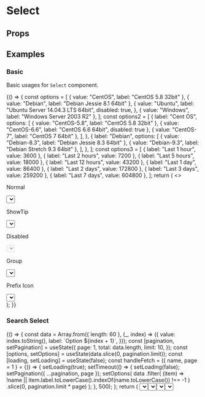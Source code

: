 <!-- @format -->


<Meta title="Components/Select" component={Select} />

# Select

## Props

<Props of={Select} />

## Examples

### Basic

Basic usages for `Select` component.

<Preview>
  <Story name="select">
    {() => {
      const options = [
        { value: "CentOS", label: "CentOS 5.8 32bit" },
        { value: "Debian", label: "Debian Jessie 8.1 64bit" },
        {
          value: "Ubuntu",
          label: "Ubuntu Server 14.04.3 LTS 64bit",
          disabled: true,
        },
        { value: "Windows", label: "Windows Server 2003 R2" },
      ];
      const options2 = [
        {
          label: "Cent OS",
          options: [
            { value: "CentOS-5.8", label: "CentOS 5.8 32bit" },
            { value: "CentOS-6.6", label: "CentOS 6.6 64bit", disabled: true },
            { value: "CentOS-7", label: "CentOS 7 64bit" },
          ],
        },
        {
          label: "Debian",
          options: [
            { value: "Debian-8.3", label: "Debian Jessie 8.3 64bit" },
            { value: "Debian-9.3", label: "Debian Stretch 9.3 64bit" },
          ],
        },
      ];
      const options3 = [
        { label: "Last 1 hour", value: 3600 },
        { label: "Last 2 hours", value: 7200 },
        { label: "Last 5 hours", value: 18000 },
        { label: "Last 12 hours", value: 43200 },
        { label: "Last 1 day", value: 86400 },
        { label: "Last 2 days", value: 172800 },
        { label: "Last 3 days", value: 259200 },
        { label: "Last 7 days", value: 604800 },
      ];
      return (
        <>
          <div>
            <p>Normal</p>
            <Select name="select" options={options3} value={43200} />
          </div>
          <div>
            <p>ShowTip</p>
            <Select name="select" options={options3} showTip={true} />
          </div>
          <div style={{ marginTop: "10px" }}>
            <p>Disabled</p>
            <Select name="select" disabled options={options} />
          </div>
          <div style={{ marginTop: "10px" }}>
            <p>Group</p>
            <Select options={options2} name="select" defaultValue="CentOS-7" />
          </div>
          <div style={{ marginTop: "10px" }}>
            <p>Prefix Icon</p>
            <Select
              prefixIcon={<Icon name="cluster" />}
              options={options}
              name="select"
              defaultValue="CentOS"
            />
          </div>
        </>
      );
    }}
  </Story>
</Preview>

### Search Select

<Preview>
  <Story name="select-search">
    {() => {
      const data = Array.from({ length: 60 }, (_, index) => ({
        value: index.toString(),
        label: `Option ${index + 1}`,
      }));
      const [pagination, setPagination] = useState({
        page: 1,
        total: data.length,
        limit: 10,
      });
      const [options, setOptions] = useState(data.slice(0, pagination.limit));
      const [loading, setLoading] = useState(false);
      const handleFetch = ({ name, page = 1 } = {}) => {
        setLoading(true);
        setTimeout(() => {
          setLoading(false);
          setPagination({ ...pagination, page });
          setOptions(
            data
              .filter(
                (item) =>
                  !name ||
                  item.label.toLowerCase().indexOf(name.toLowerCase()) !== -1
              )
              .slice(0, pagination.limit * page)
          );
        }, 500);
      };
      return (
        <Select
          searchable
          name="select-search"
          options={options}
          pagination={pagination}
          onFetch={handleFetch}
          isLoading={loading}
          clearable
        />
      );
    }}
  </Story>
</Preview>

### Multi Select

<Preview>
  <Story name="select-multi">
    {() => {
      const options = [
        { value: "CentOS", label: "CentOS 5.8 32bit" },
        { value: "Debian", label: "Debian Jessie 8.1 64bit" },
        {
          value: "Ubuntu",
          label: "Ubuntu Server 14.04.3 LTS 64bit",
          disabled: true,
        },
        { value: "Windows", label: "Windows Server 2003 R2" },
      ];
      return <Select multi name="select-multi" options={options} showTip/>;
    }}
  </Story>
</Preview>

### Multi Search Select

<Preview>
  <Story name="select-multi-searchable">
    {() => {
      const options = [
        { value: "CentOS", label: "CentOS 5.8 32bit" },
        { value: "Debian", label: "Debian Jessie 8.1 64bit" },
        {
          value: "Ubuntu",
          label: "Ubuntu Server 14.04.3 LTS 64bit",
          disabled: true,
        },
        { value: "Windows", label: "Windows Server 2003 R2" },
      ];
      return <Select multi searchable name="select-multi" options={options} />;
    }}
  </Story>
</Preview>

### Custom Select Render Add Support ShowTip

<Preview>
  <Story name="select-render">
    {() => {
      const options = [
        { value: "CentOS", label: "CentOS 5.8 32bit" },
        { value: "Debian", label: "Debian Jessie 8.1 64bit" },
        {
          value: "Ubuntu",
          label: "Ubuntu Server 14.04.3 LTS 64bit",
          disabled: true,
        },
        { value: "Windows", label: "Windows Server 2003 R2" },
      ];
      const optionRenderer = (option) => (
        <span className="option-with-icon">
          <Icon
            name="cluster"
            style={{ marginRight: 6, verticalAlign: "middle" }}
            type="light"
          />
          <span>{option.label}</span>
        </span>
      );
      const valueRenderer = (option) => (
        <span className="option-with-icon">
          <Icon
            name="cluster"
            style={{ marginRight: 6, verticalAlign: "middle" }}
          />
          <span>{option.label}</span>
        </span>
      );
      return (
        <Select
          name="select-render"
          optionRenderer={optionRenderer}
          valueRenderer={valueRenderer}
          options={options}
          showTip={true}
        />
      );
    }}
  </Story>
</Preview>
